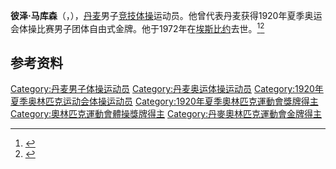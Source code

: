 {{NoteTA|G1=Sports}}
'''彼泽·马库森'''（{{lang-da|Peder Marcussen}}，{{bd|1894年|11月26日|1972年|12月16日}}），[[丹麦|丹麦]]男子[[竞技体操|竞技体操]]运动员。他曾代表丹麦获得1920年夏季奥运会体操比赛男子团体自由式金牌。他于1972年在[[埃斯比约|埃斯比约]]去世。<ref>{{Cite web|title=Peder MARCUSSEN|url=https://www.olympic.org/peder-marcussen|accessdate=2021-03-30|work=International Olympic Committee|archive-date=2017-11-15|archive-url=https://web.archive.org/web/20171115221601/https://www.olympic.org/Peder-Marcussen|dead-url=no}}</ref><ref>{{cite web|url=https://www.olympedia.org/athletes/29674|title=Peder Marcussen|work=Olympedia|accessdate=2021-03-30|archive-date=2021-09-15|archive-url=https://web.archive.org/web/20210915000924/https://www.olympedia.org/athletes/29674|dead-url=no}}</ref>

== 参考资料 ==
{{reflist}}

{{Authority control}}
{{DEFAULTSORT:Marcussen, Peder}}
[[Category:丹麦男子体操运动员|Category:丹麦男子体操运动员]]
[[Category:丹麦奥运体操运动员|Category:丹麦奥运体操运动员]]
[[Category:1920年夏季奥林匹克运动会体操运动员|Category:1920年夏季奥林匹克运动会体操运动员]]
[[Category:1920年夏季奧林匹克運動會獎牌得主|Category:1920年夏季奧林匹克運動會獎牌得主]]
[[Category:奧林匹克運動會體操獎牌得主|Category:奧林匹克運動會體操獎牌得主]]
[[Category:丹麥奧林匹克運動會金牌得主|Category:丹麥奧林匹克運動會金牌得主]]